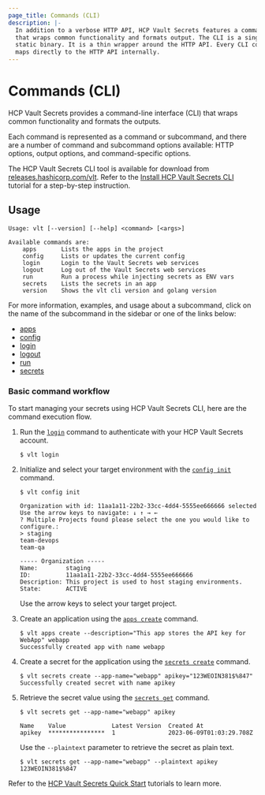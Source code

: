 ```yaml
---
page_title: Commands (CLI)
description: |-
  In addition to a verbose HTTP API, HCP Vault Secrets features a command-line interface
  that wraps common functionality and formats output. The CLI is a single
  static binary. It is a thin wrapper around the HTTP API. Every CLI command
  maps directly to the HTTP API internally.
---
```


# Commands (CLI)

HCP Vault Secrets provides a command-line interface (CLI) that wraps common
functionality and formats the outputs. 

Each command is represented as a command or subcommand, and there are a number
of command and subcommand options available: HTTP options, output options, and
command-specific options.

<Note title="Download and install CLI">

The HCP Vault Secrets CLI tool is available for download from
[releases.hashicorp.com/vlt](https://releases.hashicorp.com/vlt/). Refer to the
[Install HCP Vault Secrets
CLI](/vault/tutorials/hcp-vault-secrets-get-started/hcp-vault-secrets-install-cli)
tutorial for a step-by-step instruction.

</Note>

## Usage

<CodeBlockConfig hideClipboard>

```shell-session
Usage: vlt [--version] [--help] <command> [<args>]

Available commands are:
    apps       Lists the apps in the project
    config     Lists or updates the current config
    login      Login to the Vault Secrets web services
    logout     Log out of the Vault Secrets web services
    run        Run a process while injecting secrets as ENV vars
    secrets    Lists the secrets in an app
    version    Shows the vlt cli version and golang version
```

</CodeBlockConfig>


For more information, examples, and usage about a subcommand, click on the name
of the subcommand in the sidebar or one of the links below:

- [apps](/hcp/docs/vault-secrets/commands/apps)
- [config](/hcp/docs/vault-secrets/commands/config)
- [login](/hcp/docs/vault-secrets/commands/login)
- [logout](/hcp/docs/vault-secrets/commands/logout)
- [run](/hcp/docs/vault-secrets/commands/run)
- [secrets](/hcp/docs/vault-secrets/commands/secrets)


### Basic command workflow

To start managing your secrets using HCP Vault Secrets CLI, here are the
command execution flow. 

1. Run the [`login`](/hcp/docs/vault-secrets/commands/login) command to
   authenticate with your HCP Vault Secrets account.

   ```shell-session
   $ vlt login
   ```

1. Initialize and select your target environment with the [`config
   init`](/hcp/docs/vault-secrets/commands/config) command. 

   ```shell-session
   $ vlt config init

   Organization with id: 11aa1a11-22b2-33cc-4dd4-5555ee666666 selected
   Use the arrow keys to navigate: ↓ ↑ → ←
   ? Multiple Projects found please select the one you would like to configure.:
   > staging
   team-devops
   team-qa

   ----- Organization -----
   Name:        staging
   ID:          11aa1a11-22b2-33cc-4dd4-5555ee666666
   Description: This project is used to host staging environments.
   State:       ACTIVE
   ```

   Use the arrow keys to select your target project.

1. Create an application using the [`apps
   create`](/hcp/docs/vault-secrets/commands/apps/create) command. 

   ```shell-session
   $ vlt apps create --description="This app stores the API key for WebApp" webapp
   Successfully created app with name webapp
   ```

1. Create a secret for the application using the [`secrets
   create`](/hcp/docs/vault-secrets/commands/secrets/create) command.

   ```shell-session
   $ vlt secrets create --app-name="webapp" apikey="123WEOIN381$%847"
   Successfully created secret with name apikey
   ```

1. Retrieve the secret value using the [`secrets
   get`](/hcp/docs/vault-secrets/commands/secrets/create) command.

   ```shell-session
   $ vlt secrets get --app-name="webapp" apikey

   Name    Value             Latest Version  Created At
   apikey  ****************  1               2023-06-09T01:03:29.708Z
   ```

   Use the `--plaintext` parameter to retrieve the secret as plain text.

   ```shell-session
   $ vlt secrets get --app-name="webapp" --plaintext apikey
   123WEOIN381$%847
   ```

<Tip>

Refer to the [HCP Vault Secrets Quick
Start](/vault/tutorials/hcp-vault-secrets-get-started) tutorials to learn more.

</Tip>
